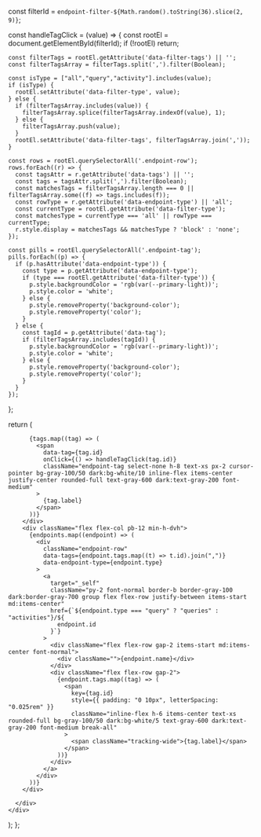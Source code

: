 
  const filterId = `endpoint-filter-${Math.random().toString(36).slice(2, 9)}`;

  const handleTagClick = (value) => {
    const rootEl = document.getElementById(filterId);
    if (!rootEl) return;

    const filterTags = rootEl.getAttribute('data-filter-tags') || '';
    const filterTagsArray = filterTags.split(',').filter(Boolean);

    const isType = ["all","query","activity"].includes(value);
    if (isType) {
      rootEl.setAttribute('data-filter-type', value);
    } else {
      if (filterTagsArray.includes(value)) {
        filterTagsArray.splice(filterTagsArray.indexOf(value), 1);
      } else {
        filterTagsArray.push(value);
      }
      rootEl.setAttribute('data-filter-tags', filterTagsArray.join(','));
    }

    const rows = rootEl.querySelectorAll('.endpoint-row');
    rows.forEach((r) => {
      const tagsAttr = r.getAttribute('data-tags') || '';
      const tags = tagsAttr.split(',').filter(Boolean);
      const matchesTags = filterTagsArray.length === 0 || filterTagsArray.some((f) => tags.includes(f));
      const rowType = r.getAttribute('data-endpoint-type') || 'all';
      const currentType = rootEl.getAttribute('data-filter-type');
      const matchesType = currentType === 'all' || rowType === currentType;
      r.style.display = matchesTags && matchesType ? 'block' : 'none';
    });

    const pills = rootEl.querySelectorAll('.endpoint-tag');
    pills.forEach((p) => {
      if (p.hasAttribute('data-endpoint-type')) {
        const type = p.getAttribute('data-endpoint-type');
        if (type === rootEl.getAttribute('data-filter-type')) {
          p.style.backgroundColor = 'rgb(var(--primary-light))';
          p.style.color = 'white';
        } else {
          p.style.removeProperty('background-color');
          p.style.removeProperty('color');
        }
      } else {
        const tagId = p.getAttribute('data-tag');
        if (filterTagsArray.includes(tagId)) {
          p.style.backgroundColor = 'rgb(var(--primary-light))';
          p.style.color = 'white';
        } else {
          p.style.removeProperty('background-color');
          p.style.removeProperty('color');
        }
      }
    });
  };

return (
    <div>
      <div className="flex flex-col gap-4" id={filterId} data-filter-tags="" data-filter-type="all">
        <div className="flex flex-row gap-2 flex-wrap items-center">

          {tags.map((tag) => (
            <span
              data-tag={tag.id}
              onClick={() => handleTagClick(tag.id)}
              className="endpoint-tag select-none h-8 text-xs px-2 cursor-pointer bg-gray-100/50 dark:bg-white/10 inline-flex items-center justify-center rounded-full text-gray-600 dark:text-gray-200 font-medium"
            >
              {tag.label}
            </span>
          ))}
        </div>
        <div className="flex flex-col pb-12 min-h-dvh">
          {endpoints.map((endpoint) => (
            <div
              className="endpoint-row"
              data-tags={endpoint.tags.map((t) => t.id).join(",")}
              data-endpoint-type={endpoint.type}
            >
              <a
                target="_self"
                className="py-2 font-normal border-b border-gray-100 dark:border-gray-700 group flex flex-row justify-between items-start md:items-center"
                href={`${endpoint.type === "query" ? "queries" : "activities"}/${
                  endpoint.id
                }`}
              >
                <div className="flex flex-row gap-2 items-start md:items-center font-normal">
                  <div className="">{endpoint.name}</div>
                </div>
                <div className="flex flex-row gap-2">
                  {endpoint.tags.map((tag) => (
                    <span
                      key={tag.id}
                      style={{ padding: "0 10px", letterSpacing: "0.025rem" }}
                      className="inline-flex h-6 items-center text-xs rounded-full bg-gray-100/50 dark:bg-white/5 text-gray-600 dark:text-gray-200 font-medium break-all"
                    >
                      <span className="tracking-wide">{tag.label}</span>
                    </span>
                  ))}
                </div>
              </a>
            </div>
          ))}
        </div>

      </div>
    </div>
  ); 
};

